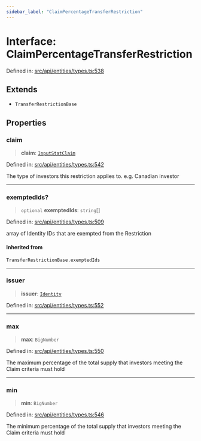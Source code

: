 ```yaml
---
sidebar_label: "ClaimPercentageTransferRestriction"
---
```


# Interface: ClaimPercentageTransferRestriction

Defined in: [src/api/entities/types.ts:538](https://github.com/PolymeshAssociation/polymesh-sdk/blob/bee6a2fe7a8ce5db42a6982e793782182cde2153/src/api/entities/types.ts#L538)

## Extends

- `TransferRestrictionBase`

## Properties

### claim

> **claim**: [`InputStatClaim`](../type-aliases/InputStatClaim.mdx)

Defined in: [src/api/entities/types.ts:542](https://github.com/PolymeshAssociation/polymesh-sdk/blob/bee6a2fe7a8ce5db42a6982e793782182cde2153/src/api/entities/types.ts#L542)

The type of investors this restriction applies to. e.g. Canadian investor

***

### exemptedIds?

> `optional` **exemptedIds**: `string`[]

Defined in: [src/api/entities/types.ts:509](https://github.com/PolymeshAssociation/polymesh-sdk/blob/bee6a2fe7a8ce5db42a6982e793782182cde2153/src/api/entities/types.ts#L509)

array of Identity IDs that are exempted from the Restriction

#### Inherited from

`TransferRestrictionBase.exemptedIds`

***

### issuer

> **issuer**: [`Identity`](../../Identity/classes/Identity.mdx)

Defined in: [src/api/entities/types.ts:552](https://github.com/PolymeshAssociation/polymesh-sdk/blob/bee6a2fe7a8ce5db42a6982e793782182cde2153/src/api/entities/types.ts#L552)

***

### max

> **max**: `BigNumber`

Defined in: [src/api/entities/types.ts:550](https://github.com/PolymeshAssociation/polymesh-sdk/blob/bee6a2fe7a8ce5db42a6982e793782182cde2153/src/api/entities/types.ts#L550)

The maximum percentage of the total supply that investors meeting the Claim criteria must hold

***

### min

> **min**: `BigNumber`

Defined in: [src/api/entities/types.ts:546](https://github.com/PolymeshAssociation/polymesh-sdk/blob/bee6a2fe7a8ce5db42a6982e793782182cde2153/src/api/entities/types.ts#L546)

The minimum percentage of the total supply that investors meeting the Claim criteria must hold
